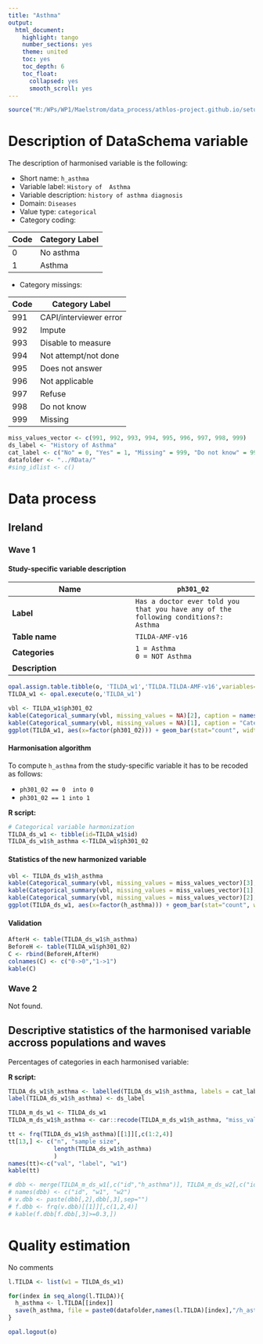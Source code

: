 ```yaml
---
title: "Asthma"
output:
  html_document:
    highlight: tango
    number_sections: yes
    theme: united
    toc: yes
    toc_depth: 6
    toc_float:
      collapsed: yes
      smooth_scroll: yes
---
```


<!-- ########################################################## --> 
<!-- # Installation, loading packages -->
```r
source("M:/WPs/WP1/Maelstrom/data_process/athlos-project.github.io/setup_iago.r")
```
<!-- ########################################################## --> 




# Description of DataSchema variable

The description of harmonised variable is the following:

* Short name: `h_asthma`
* Variable label: `History of  Asthma`
* Variable description: `history of asthma diagnosis`
* Domain: `Diseases`
* Value type: `categorical`
* Category coding:

**Code** | **Category Label**
-------- | ------------------
0        | No asthma
1        | Asthma

* Category missings: 

**Code** | **Category Label**
----| ------------------
991 | CAPI/interviewer error
992 | Impute
993 | Disable to measure
994 | Not attempt/not done
995 | Does not answer
996 | Not applicable
997 | Refuse
998 | Do not know
999 | Missing

<!-- ########################################################## --> 
<!-- # Global variables -->
```r
miss_values_vector <- c(991, 992, 993, 994, 995, 996, 997, 998, 999)
ds_label <- "History of Asthma"
cat_label <- c("No" = 0, "Yes" = 1, "Missing" = 999, "Do not know" = 998, "Refuse" = 997, "Not applicable" = 996, "Does not answer" = 995, "Not attempt not done" = 994, "Disable to measure" = 993, "Impute" = 992, "CAPI interviewer error" = 991)
datafolder <- "../RData/"
#sing_idlist <- c()
```
<!-- ########################################################## --> 



# Data process



## Ireland


### Wave 1


#### Study-specific variable description



| **Name** | `ph301_02` |
|-|-|
| **Label** | `Has a doctor ever told you that you have any of the following conditions?: Asthma`|
| **Table name**  | `TILDA-AMF-v16`|
| **Categories** | `1 = Asthma`<br/>`0 = NOT Asthma` |
| **Description** |  |

```r

opal.assign.table.tibble(o, 'TILDA_w1','TILDA.TILDA-AMF-v16',variables=list('ph301_02'), missings = T)
TILDA_w1 <- opal.execute(o,'TILDA_w1')

```

```r

vbl <- TILDA_w1$ph301_02
kable(Categorical_summary(vbl, missing_values = NA)[2], caption = names(TILDA_w1)[2])
kable(Categorical_summary(vbl, missing_values = NA)[1], caption = "Category")
ggplot(TILDA_w1, aes(x=factor(ph301_02))) + geom_bar(stat="count", width=0.4, fill="steelblue") + xlab(label(vbl)) + ylab("Frequency")

```


#### Harmonisation algorithm

To compute `h_asthma` from the study-specific variable it has to be recoded as follows:

* `ph301_02 == 0  into 0`
* `ph301_02 == 1 into 1`

**R script:**

```r

# Categorical variable harmonization
TILDA_ds_w1 <- tibble(id=TILDA_w1$id)
TILDA_ds_w1$h_asthma <-TILDA_w1$ph301_02

```


#### Statistics of the new harmonized variable

```r

vbl <- TILDA_ds_w1$h_asthma
kable(Categorical_summary(vbl, missing_values = miss_values_vector)[3], caption = ds_label)
kable(Categorical_summary(vbl, missing_values = miss_values_vector)[1], caption = "Category")
kable(Categorical_summary(vbl, missing_values = miss_values_vector)[2], caption = "Type of missing")
ggplot(TILDA_ds_w1, aes(x=factor(h_asthma))) + geom_bar(stat="count", width=0.4, fill="steelblue") + xlab(ds_label) + ylab("Frequency")

```


#### Validation

```r

AfterH <- table(TILDA_ds_w1$h_asthma)
BeforeH <- table(TILDA_w1$ph301_02)
C <- rbind(BeforeH,AfterH)
colnames(C) <- c("0->0","1->1")
kable(C)

```



### Wave 2


Not found.




## Descriptive statistics of the harmonised variable accross populations and waves

Percentages of categories in each harmonised variable:


**R script:**

```r
TILDA_ds_w1$h_asthma <- labelled(TILDA_ds_w1$h_asthma, labels = cat_label)
label(TILDA_ds_w1$h_asthma) <- ds_label

TILDA_m_ds_w1 <- TILDA_ds_w1
TILDA_m_ds_w1$h_asthma <- car::recode(TILDA_m_ds_w1$h_asthma, "miss_values_vector=NA")

tt <- frq(TILDA_ds_w1$h_asthma)[[1]][,c(1:2,4)]
tt[13,] <- c("n", "sample size", 
             length(TILDA_ds_w1$h_asthma)
             )
names(tt)<-c("val", "label", "w1")
kable(tt)

# dbb <- merge(TILDA_m_ds_w1[,c("id","h_asthma")], TILDA_m_ds_w2[,c("id","h_asthma")], by="id", suffixes = c(".w1",".w2"), all=T)
# names(dbb) <- c("id", "w1", "w2")
# v.dbb <- paste(dbb[,2],dbb[,3],sep="")
# f.dbb <- frq(v.dbb)[[1]][,c(1,2,4)]
# kable(f.dbb[f.dbb[,3]>=0.3,])

```



# Quality estimation

No comments

<!-- ########################################################## --> 
<!-- # Save -->
```r

l.TILDA <- list(w1 = TILDA_ds_w1)

for(index in seq_along(l.TILDA)){
  h_asthma <- l.TILDA[[index]]
  save(h_asthma, file = paste0(datafolder,names(l.TILDA)[index],"/h_asthma.RData"))
}

```
<!-- ########################################################## --> 






<!-- ########################################################## -->
<!--- # Close OPAL R Session -->
```r
opal.logout(o)
```






